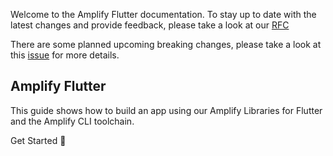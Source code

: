 <Callout warning>

Welcome to the Amplify Flutter documentation. To stay up to date with the latest changes and provide feedback, please take a look at our [RFC](https://github.com/aws-amplify/amplify-flutter/issues/5)

There are some planned upcoming breaking changes, please take a look at this [issue](https://github.com/aws-amplify/amplify-flutter/issues/274) for more details. 

</Callout>

## Amplify Flutter

This guide shows how to build an app using our Amplify Libraries for Flutter and the Amplify CLI toolchain.

<InternalLinkButton href="/lib/project-setup/prereq">
  <span slot="text">Get Started 🚀</span>
</InternalLinkButton>
